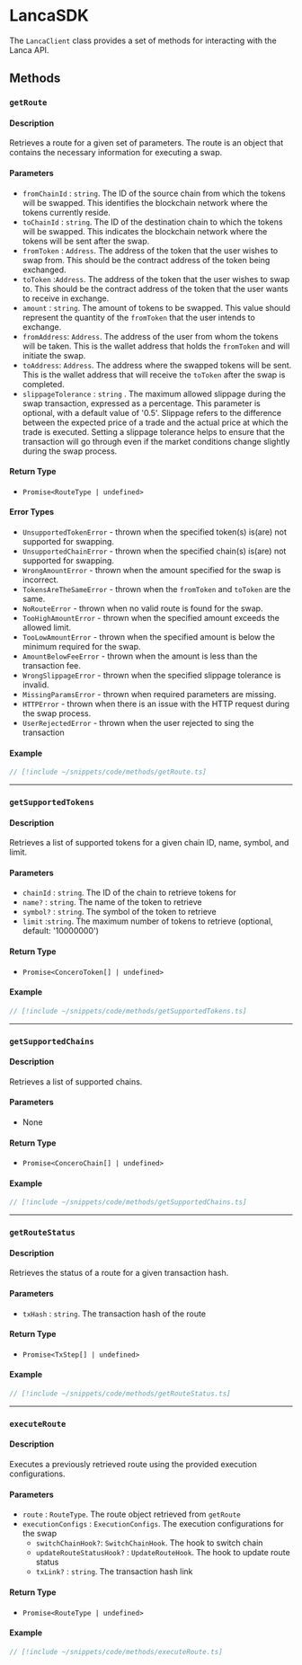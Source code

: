 # LancaSDK

The `LancaClient` class provides a set of methods for interacting with the Lanca API.

## Methods

### `getRoute`

#### Description

Retrieves a route for a given set of parameters. The route is an object that contains the necessary information for executing a swap.

#### Parameters

- `fromChainId` : `string`. The ID of the source chain from which the tokens will be swapped. This identifies the blockchain network where the tokens currently reside.
- `toChainId` : `string`. The ID of the destination chain to which the tokens will be swapped. This indicates the blockchain network where the tokens will be sent after the swap.
- `fromToken` : `Address`. The address of the token that the user wishes to swap from. This should be the contract address of the token being exchanged.
- `toToken` :`Address`. The address of the token that the user wishes to swap to. This should be the contract address of the token that the user wants to receive in exchange.
- `amount` : `string`. The amount of tokens to be swapped. This value should represent the quantity of the `fromToken` that the user intends to exchange.
- `fromAddress`: `Address`. The address of the user from whom the tokens will be taken. This is the wallet address that holds the `fromToken` and will initiate the swap.
- `toAddress`: `Address`. The address where the swapped tokens will be sent. This is the wallet address that will receive the `toToken` after the swap is completed.
- `slippageTolerance` : `string` . The maximum allowed slippage during the swap transaction, expressed as a percentage. This parameter is optional, with a default value of '0.5'. Slippage refers to the difference between the expected price of a trade and the actual price at which the trade is executed. Setting a slippage tolerance helps to ensure that the transaction will go through even if the market conditions change slightly during the swap process.

#### Return Type

- `Promise<RouteType | undefined>`

#### Error Types

- `UnsupportedTokenError` - thrown when the specified token(s) is(are) not supported for swapping.
- `UnsupportedChainError` - thrown when the specified chain(s) is(are) not supported for swapping.
- `WrongAmountError` - thrown when the amount specified for the swap is incorrect.
- `TokensAreTheSameError` - thrown when the `fromToken` and `toToken` are the same.
- `NoRouteError` - thrown when no valid route is found for the swap.
- `TooHighAmountError` - thrown when the specified amount exceeds the allowed limit.
- `TooLowAmountError` - thrown when the specified amount is below the minimum required for the swap.
- `AmountBelowFeeError` - thrown when the amount is less than the transaction fee.
- `WrongSlippageError` - thrown when the specified slippage tolerance is invalid.
- `MissingParamsError` - thrown when required parameters are missing.
- `HTTPError` - thrown when there is an issue with the HTTP request during the swap process.
- `UserRejectedError` - thrown when the user rejected to sing the transaction

#### Example

```ts
// [!include ~/snippets/code/methods/getRoute.ts]
```

---

### `getSupportedTokens`

#### Description

Retrieves a list of supported tokens for a given chain ID, name, symbol, and limit.

#### Parameters

- `chainId` : `string`. The ID of the chain to retrieve tokens for
- `name?` : `string`. The name of the token to retrieve
- `symbol?` : `string`. The symbol of the token to retrieve
- `limit` :`string`. The maximum number of tokens to retrieve (optional, default: '10000000')

#### Return Type

- `Promise<ConceroToken[] | undefined>`

#### Example

```ts
// [!include ~/snippets/code/methods/getSupportedTokens.ts]
```

---

### `getSupportedChains`

#### Description

Retrieves a list of supported chains.

#### Parameters

- None

#### Return Type

- `Promise<ConceroChain[] | undefined>`

#### Example

```ts
// [!include ~/snippets/code/methods/getSupportedChains.ts]
```

---

### `getRouteStatus`

#### Description

Retrieves the status of a route for a given transaction hash.

#### Parameters

- `txHash` : `string`. The transaction hash of the route

#### Return Type

- `Promise<TxStep[] | undefined>`

#### Example

```ts
// [!include ~/snippets/code/methods/getRouteStatus.ts]
```

---

### `executeRoute`

#### Description

Executes a previously retrieved route using the provided execution configurations.

#### Parameters

- `route` : `RouteType`. The route object retrieved from `getRoute`
- `executionConfigs` : `ExecutionConfigs`. The execution configurations for the swap
  - `switchChainHook?`: `SwitchChainHook`. The hook to switch chain
  - `updateRouteStatusHook?` : `UpdateRouteHook`. The hook to update route status
  - `txLink?` : `string`. The transaction hash link

#### Return Type

- `Promise<RouteType | undefined>`

#### Example

```ts
// [!include ~/snippets/code/methods/executeRoute.ts]
```
